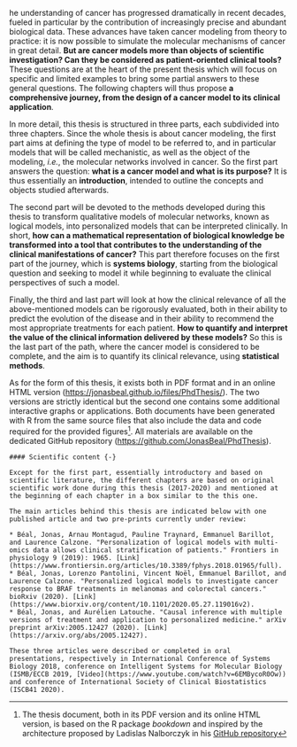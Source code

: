 \chapter*{Preface}

\initial{T}he understanding of cancer has progressed dramatically in recent decades, fueled in particular by the contribution of increasingly precise and abundant biological data. These advances have taken cancer modeling from theory to practice: it is now possible to simulate the molecular mechanisms of cancer in great detail. **But are cancer models more than objects of scientific investigation? Can they be considered as patient-oriented clinical tools?** These questions are at the heart of the present thesis which will focus on specific and limited examples to bring some partial answers to these general questions. The following chapters will thus propose **a comprehensive journey, from the design of a cancer model to its clinical application**.


In more detail, this thesis is structured in three parts, each subdivided into three chapters. Since the whole thesis is about cancer modeling, the first part aims at defining the type of model to be referred to, and in particular models that will be called mechanistic, as well as the object of the modeling, *i.e.*, the molecular networks involved in cancer. So the first part answers the question: **what is a cancer model and what is its purpose?** It is thus essentially an **introduction**, intended to outline the concepts and objects studied afterwards. 


The second part will be devoted to the methods developed during this thesis to transform qualitative models of molecular networks, known as logical models, into personalized models that can be interpreted clinically. In short, **how can a mathematical representation of biological knowledge be transformed into a tool that contributes to the understanding of the clinical manifestations of cancer?** This part therefore focuses on the first part of the journey, which is **systems biology**, starting from the biological question and seeking to model it while beginning to evaluate the clinical perspectives of such a model.


Finally, the third and last part will look at how the clinical relevance of all the above-mentioned models can be rigorously evaluated, both in their ability to predict the evolution of the disease and in their ability to recommend the most appropriate treatments for each patient. **How to quantify and interpret the value of the clinical information delivered by these models?** So this is the last part of the path, where the cancer model is considered to be complete, and the aim is to quantify its clinical relevance, using **statistical methods**.

  
As for the form of this thesis, it exists both in PDF format and in an online HTML version (<https://jonasbeal.github.io/files/PhdThesis/>). The two versions are strictly identical but the second one contains some additional interactive graphs or applications. Both documents have been generated with R from the same source files that also include the data and code required for the provided figures^[The thesis document, both in its PDF version and its online HTML version, is based on the R package *bookdown* and inspired by the architecture proposed by Ladislas Nalborczyk in his [GitHub repository](https://github.com/lnalborczyk/phd_thesis)]. All materials are available on the dedicated GitHub repository (<https://github.com/JonasBeal/PhdThesis>).
  

```block2

#### Scientific content {-}

Except for the first part, essentially introductory and based on scientific literature, the different chapters are based on original scientific work done during this thesis (2017-2020) and mentioned at the beginning of each chapter in a box similar to the this one.  
  
The main articles behind this thesis are indicated below with one published article and two pre-prints currently under review: 

* Béal, Jonas, Arnau Montagud, Pauline Traynard, Emmanuel Barillot, and Laurence Calzone. "Personalization of logical models with multi-omics data allows clinical stratification of patients." Frontiers in physiology 9 (2019): 1965. [Link](https://www.frontiersin.org/articles/10.3389/fphys.2018.01965/full).
* Béal, Jonas, Lorenzo Pantolini, Vincent Noël, Emmanuel Barillot, and Laurence Calzone. "Personalized logical models to investigate cancer response to BRAF treatments in melanomas and colorectal cancers." bioRxiv (2020). [Link](https://www.biorxiv.org/content/10.1101/2020.05.27.119016v2).
* Béal, Jonas, and Aurélien Latouche. "Causal inference with multiple versions of treatment and application to personalized medicine." arXiv preprint arXiv:2005.12427 (2020). [Link](https://arxiv.org/abs/2005.12427).  
  
These three articles were described or completed in oral presentations, respectively in International Conference of Systems Biology 2018, conference on Intelligent Systems for Molecular Biology (ISMB/ECCB 2019, [Video](https://www.youtube.com/watch?v=6EMBycoR0Ow)) and conference of International Society of Clinical Biostatistics (ISCB41 2020).

```

\clearemptydoublepage
